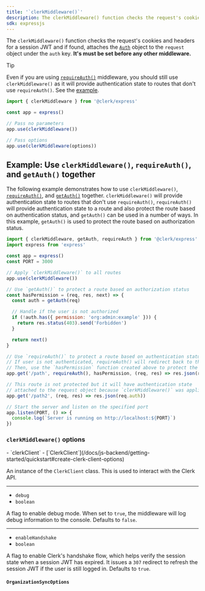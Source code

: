 ```yaml
---
title: '`clerkMiddleware()`'
description: The clerkMiddleware() function checks the request's cookies and headers for a session JWT and if found, attaches the Auth object to the request object under the auth key.
sdk: expressjs
---
```


The `clerkMiddleware()` function checks the request's cookies and headers for a session JWT and if found, attaches the [`Auth`](/docs/reference/backend/types/auth-object) object to the `request` object under the `auth` key. **It's must be set before any other middleware.**

> [!TIP]
> Even if you are using [`requireAuth()`](/docs/reference/express/require-auth) middleware, you should still use `clerkMiddleware()` as it will provide authentication state to routes that don't use `requireAuth()`. See the [example](#example-use-clerk-middleware-require-auth-and-get-auth-together).

```js
import { clerkMiddleware } from '@clerk/express'

const app = express()

// Pass no parameters
app.use(clerkMiddleware())

// Pass options
app.use(clerkMiddleware(options))
```

## Example: Use `clerkMiddleware()`, `requireAuth()`, and `getAuth()` together

The following example demonstrates how to use `clerkMiddleware()`, [`requireAuth()`](/docs/reference/express/require-auth), and [`getAuth()`](/docs/reference/express/get-auth) together. `clerkMiddleware()` will provide authentication state to routes that don't use `requireAuth()`, `requireAuth()` will provide authentication state to a route and also protect the route based on authentication status, and `getAuth()` can be used in a number of ways. In this example, `getAuth()` is used to protect the route based on authorization status.

```js
import { clerkMiddleware, getAuth, requireAuth } from '@clerk/express'
import express from 'express'

const app = express()
const PORT = 3000

// Apply `clerkMiddleware()` to all routes
app.use(clerkMiddleware())

// Use `getAuth()` to protect a route based on authorization status
const hasPermission = (req, res, next) => {
  const auth = getAuth(req)

  // Handle if the user is not authorized
  if (!auth.has({ permission: 'org:admin:example' })) {
    return res.status(403).send('Forbidden')
  }

  return next()
}

// Use `requireAuth()` to protect a route based on authentication status
// If user is not authenticated, requireAuth() will redirect back to the homepage
// Then, use the `hasPermission` function created above to protect the route based on authorization status
app.get('/path', requireAuth(), hasPermission, (req, res) => res.json(req.auth))

// This route is not protected but it will have authentication state
// attached to the request object because `clerkMiddleware()` was applied to all routes
app.get('/path2', (req, res) => res.json(req.auth))

// Start the server and listen on the specified port
app.listen(PORT, () => {
  console.log(`Server is running on http://localhost:${PORT}`)
})
```

### `clerkMiddleware()` options

<Include src="_partials/clerk-middleware-options" />

<Properties>
  - `clerkClient`
  - [`ClerkClient`](/docs/js-backend/getting-started/quickstart#create-clerk-client-options)

  An instance of the `ClerkClient` class. This is used to interact with the Clerk API.

  ---

  - `debug`
  - `boolean`

  A flag to enable debug mode. When set to `true`, the middleware will log debug information to the console. Defaults to `false`.

  ---

  - `enableHandshake`
  - `boolean`

  A flag to enable Clerk's handshake flow, which helps verify the session state when a session JWT has expired. It issues a `307` redirect to refresh the session JWT if the user is still logged in. Defaults to `true`.
</Properties>

#### `OrganizationSyncOptions`

<Include src="_partials/organization-sync-options" />
